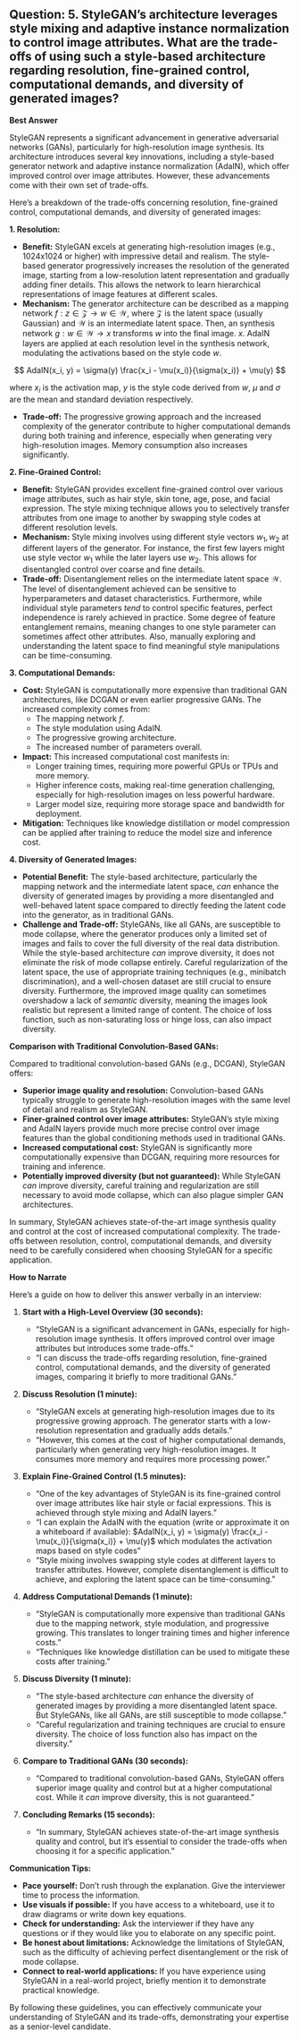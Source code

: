 ## Question: 5. StyleGAN’s architecture leverages style mixing and adaptive instance normalization to control image attributes. What are the trade-offs of using such a style-based architecture regarding resolution, fine-grained control, computational demands, and diversity of generated images?

**Best Answer**

StyleGAN represents a significant advancement in generative adversarial networks (GANs), particularly for high-resolution image synthesis. Its architecture introduces several key innovations, including a style-based generator network and adaptive instance normalization (AdaIN), which offer improved control over image attributes. However, these advancements come with their own set of trade-offs.

Here's a breakdown of the trade-offs concerning resolution, fine-grained control, computational demands, and diversity of generated images:

**1. Resolution:**

*   **Benefit:** StyleGAN excels at generating high-resolution images (e.g., 1024x1024 or higher) with impressive detail and realism. The style-based generator progressively increases the resolution of the generated image, starting from a low-resolution latent representation and gradually adding finer details. This allows the network to learn hierarchical representations of image features at different scales.
*   **Mechanism:** The generator architecture can be described as a mapping network $f: z \in \mathcal{Z} \rightarrow w \in \mathcal{W}$, where $\mathcal{Z}$ is the latent space (usually Gaussian) and $\mathcal{W}$ is an intermediate latent space. Then, an synthesis network $g: w \in \mathcal{W} \rightarrow x$ transforms $w$ into the final image. $x$. AdaIN layers are applied at each resolution level in the synthesis network, modulating the activations based on the style code $w$.

$$
AdaIN(x_i, y) = \sigma(y) \frac{x_i - \mu(x_i)}{\sigma(x_i)} + \mu(y)
$$

where $x_i$ is the activation map, $y$ is the style code derived from $w$, $\mu$ and $\sigma$ are the mean and standard deviation respectively.

*   **Trade-off:** The progressive growing approach and the increased complexity of the generator contribute to higher computational demands during both training and inference, especially when generating very high-resolution images. Memory consumption also increases significantly.

**2. Fine-Grained Control:**

*   **Benefit:** StyleGAN provides excellent fine-grained control over various image attributes, such as hair style, skin tone, age, pose, and facial expression. The style mixing technique allows you to selectively transfer attributes from one image to another by swapping style codes at different resolution levels.
*   **Mechanism:** Style mixing involves using different style vectors $w_1, w_2$ at different layers of the generator. For instance, the first few layers might use style vector $w_1$ while the later layers use $w_2$. This allows for disentangled control over coarse and fine details.
*   **Trade-off:** Disentanglement relies on the intermediate latent space $\mathcal{W}$. The level of disentanglement achieved can be sensitive to hyperparameters and dataset characteristics. Furthermore, while individual style parameters *tend* to control specific features, perfect independence is rarely achieved in practice. Some degree of feature entanglement remains, meaning changes to one style parameter can sometimes affect other attributes. Also, manually exploring and understanding the latent space to find meaningful style manipulations can be time-consuming.

**3. Computational Demands:**

*   **Cost:** StyleGAN is computationally more expensive than traditional GAN architectures, like DCGAN or even earlier progressive GANs. The increased complexity comes from:
    *   The mapping network $f$.
    *   The style modulation using AdaIN.
    *   The progressive growing architecture.
    *   The increased number of parameters overall.
*   **Impact:** This increased computational cost manifests in:
    *   Longer training times, requiring more powerful GPUs or TPUs and more memory.
    *   Higher inference costs, making real-time generation challenging, especially for high-resolution images on less powerful hardware.
    *   Larger model size, requiring more storage space and bandwidth for deployment.
*   **Mitigation:** Techniques like knowledge distillation or model compression can be applied after training to reduce the model size and inference cost.

**4. Diversity of Generated Images:**

*   **Potential Benefit:** The style-based architecture, particularly the mapping network and the intermediate latent space, *can* enhance the diversity of generated images by providing a more disentangled and well-behaved latent space compared to directly feeding the latent code into the generator, as in traditional GANs.
*   **Challenge and Trade-off:** StyleGANs, like all GANs, are susceptible to mode collapse, where the generator produces only a limited set of images and fails to cover the full diversity of the real data distribution. While the style-based architecture *can* improve diversity, it does not eliminate the risk of mode collapse entirely. Careful regularization of the latent space, the use of appropriate training techniques (e.g., minibatch discrimination), and a well-chosen dataset are still crucial to ensure diversity. Furthermore, the improved image quality can sometimes overshadow a lack of *semantic* diversity, meaning the images look realistic but represent a limited range of content.  The choice of loss function, such as non-saturating loss or hinge loss, can also impact diversity.

**Comparison with Traditional Convolution-Based GANs:**

Compared to traditional convolution-based GANs (e.g., DCGAN), StyleGAN offers:

*   **Superior image quality and resolution:** Convolution-based GANs typically struggle to generate high-resolution images with the same level of detail and realism as StyleGAN.
*   **Finer-grained control over image attributes:** StyleGAN's style mixing and AdaIN layers provide much more precise control over image features than the global conditioning methods used in traditional GANs.
*   **Increased computational cost:** StyleGAN is significantly more computationally expensive than DCGAN, requiring more resources for training and inference.
*   **Potentially improved diversity (but not guaranteed):** While StyleGAN *can* improve diversity, careful training and regularization are still necessary to avoid mode collapse, which can also plague simpler GAN architectures.

In summary, StyleGAN achieves state-of-the-art image synthesis quality and control at the cost of increased computational complexity. The trade-offs between resolution, control, computational demands, and diversity need to be carefully considered when choosing StyleGAN for a specific application.

**How to Narrate**

Here's a guide on how to deliver this answer verbally in an interview:

1.  **Start with a High-Level Overview (30 seconds):**

    *   "StyleGAN is a significant advancement in GANs, especially for high-resolution image synthesis. It offers improved control over image attributes but introduces some trade-offs."
    *   "I can discuss the trade-offs regarding resolution, fine-grained control, computational demands, and the diversity of generated images, comparing it briefly to more traditional GANs."

2.  **Discuss Resolution (1 minute):**

    *   "StyleGAN excels at generating high-resolution images due to its progressive growing approach. The generator starts with a low-resolution representation and gradually adds details."
    *   "However, this comes at the cost of higher computational demands, particularly when generating very high-resolution images. It consumes more memory and requires more processing power."

3.  **Explain Fine-Grained Control (1.5 minutes):**

    *   "One of the key advantages of StyleGAN is its fine-grained control over image attributes like hair style or facial expressions. This is achieved through style mixing and AdaIN layers."
    *   "I can explain the AdaIN with the equation (write or approximate it on a whiteboard if available): $AdaIN(x_i, y) = \sigma(y) \frac{x_i - \mu(x_i)}{\sigma(x_i)} + \mu(y)$ which modulates the activation maps based on style codes"
    *   "Style mixing involves swapping style codes at different layers to transfer attributes. However, complete disentanglement is difficult to achieve, and exploring the latent space can be time-consuming."

4.  **Address Computational Demands (1 minute):**

    *   "StyleGAN is computationally more expensive than traditional GANs due to the mapping network, style modulation, and progressive growing. This translates to longer training times and higher inference costs."
    *   "Techniques like knowledge distillation can be used to mitigate these costs after training."

5.  **Discuss Diversity (1 minute):**

    *   "The style-based architecture *can* enhance the diversity of generated images by providing a more disentangled latent space. But StyleGANs, like all GANs, are still susceptible to mode collapse."
    *   "Careful regularization and training techniques are crucial to ensure diversity. The choice of loss function also has impact on the diversity."

6.  **Compare to Traditional GANs (30 seconds):**

    *   "Compared to traditional convolution-based GANs, StyleGAN offers superior image quality and control but at a higher computational cost. While it *can* improve diversity, this is not guaranteed."

7.  **Concluding Remarks (15 seconds):**

    *   "In summary, StyleGAN achieves state-of-the-art image synthesis quality and control, but it's essential to consider the trade-offs when choosing it for a specific application."

**Communication Tips:**

*   **Pace yourself:** Don't rush through the explanation. Give the interviewer time to process the information.
*   **Use visuals if possible:** If you have access to a whiteboard, use it to draw diagrams or write down key equations.
*   **Check for understanding:** Ask the interviewer if they have any questions or if they would like you to elaborate on any specific point.
*   **Be honest about limitations:** Acknowledge the limitations of StyleGAN, such as the difficulty of achieving perfect disentanglement or the risk of mode collapse.
*   **Connect to real-world applications:** If you have experience using StyleGAN in a real-world project, briefly mention it to demonstrate practical knowledge.

By following these guidelines, you can effectively communicate your understanding of StyleGAN and its trade-offs, demonstrating your expertise as a senior-level candidate.
